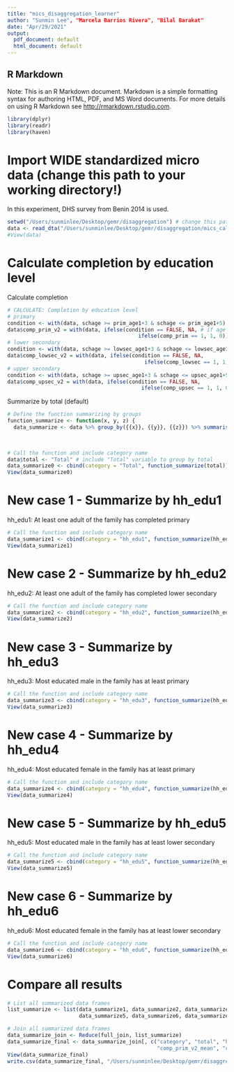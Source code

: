 ```yaml
---
title: "mics_disaggregation_learner"
author: "Sunmin Lee", "Marcela Barrios Rivera", "Bilal Barakat"
date: "Apr/29/2021"
output:
  pdf_document: default
  html_document: default
---
```


## R Markdown
Note: This is an R Markdown document. Markdown is a simple formatting syntax for authoring HTML, PDF, and MS Word documents. For more details on using R Markdown see <http://rmarkdown.rstudio.com>.


```r
library(dplyr)
library(readr)
library(haven)
```

# Import WIDE standardized micro data (change this path to your working directory!)
In this experiment, DHS survey from Benin 2014 is used. 

```r
setwd("/Users/sunminlee/Desktop/gemr/disaggregation") # change this path
data <- read_dta("/Users/sunminlee/Desktop/gemr/disaggregation/mics_calculate_literacy_hh-edu.dta") # change this path
#View(data)
```

# Calculate completion by education level

Calculate completion 

```r
# CALCULATE: Completion by education level
# primary
condition <- with(data, schage >= prim_age1+3 & schage <= prim_age1+5) # age limits condition
data$comp_prim_v2 = with(data, ifelse(condition == FALSE, NA, # if age condition is FALSE, return NA
                                          ifelse(comp_prim == 1, 1, 0))) # else if age condition is TRUE & comp_prim=1, return 1, otherwise (i.e. condition is TRUE & comp_prim=0), return 0
# lower secondary
condition <- with(data, schage >= lowsec_age1+3 & schage <= lowsec_age1+5)
data$comp_lowsec_v2 = with(data, ifelse(condition == FALSE, NA,
                                            ifelse(comp_lowsec == 1, 1, 0)))
# upper secondary
condition <- with(data, schage >= upsec_age1+3 & schage <= upsec_age1+5)
data$comp_upsec_v2 = with(data, ifelse(condition == FALSE, NA,
                                           ifelse(comp_upsec == 1, 1, 0)))
```

Summarize by total (default)

```r
# Define the function summarizing by groups
function_summarize <- function(x, y, z) {
  data_summarize <- data %>% group_by({{x}}, {{y}}, {{z}}) %>% summarise(comp_prim_v2_mean = weighted.mean(comp_prim_v2, hhweight, na.rm=TRUE),
                                                                          comp_lowsec_v2_mean = weighted.mean(comp_lowsec_v2, hhweight, na.rm=TRUE),
                                                                          comp_upsec_v2_mean = weighted.mean(comp_upsec_v2, hhweight, na.rm=TRUE))}

# Call the function and include category name
data$total <- "Total" # include "Total" variable to group by total
data_summarize0 <- cbind(category = "Total", function_summarize(total))
View(data_summarize0)
```

# New case 1 - Summarize by hh_edu1 
hh_edu1: At least one adult of the family has completed primary

```r
# Call the function and include category name
data_summarize1 <- cbind(category = "hh_edu1", function_summarize(hh_edu1))
View(data_summarize1)
```

# New case 2 - Summarize by hh_edu2
hh_edu2: At least one adult of the family has completed lower secondary

```r
# Call the function and include category name
data_summarize2 <- cbind(category = "hh_edu2", function_summarize(hh_edu2))
View(data_summarize2)
```

# New case 3 - Summarize by hh_edu3
hh_edu3: Most educated male in the family has at least primary

```r
# Call the function and include category name
data_summarize3 <- cbind(category = "hh_edu3", function_summarize(hh_edu3))
View(data_summarize3)
```

# New case 4 - Summarize by hh_edu4
hh_edu4: Most educated female in the family has at least primary

```r
# Call the function and include category name
data_summarize4 <- cbind(category = "hh_edu4", function_summarize(hh_edu4))
View(data_summarize4)
```

# New case 5 - Summarize by hh_edu5
hh_edu5: Most educated male in the family has at least lower secondary

```r
# Call the function and include category name
data_summarize5 <- cbind(category = "hh_edu5", function_summarize(hh_edu5))
View(data_summarize5)
```

# New case 6 - Summarize by hh_edu6
hh_edu6: Most educated female in the family has at least lower secondary

```r
# Call the function and include category name
data_summarize6 <- cbind(category = "hh_edu6", function_summarize(hh_edu6))
View(data_summarize6)
```

# Compare all results

```r
# List all summarized data frames
list_summarize <- list(data_summarize1, data_summarize2, data_summarize3, data_summarize4,
                       data_summarize5, data_summarize6, data_summarize0)

# Join all summarized data frames
data_summarize_join <- Reduce(full_join, list_summarize)
data_summarize_final <- data_summarize_join[, c("category", "total", "hh_edu1", "hh_edu2", "hh_edu3", "hh_edu4", "hh_edu5", "hh_edu6",
                                                "comp_prim_v2_mean", "comp_lowsec_v2_mean", "comp_upsec_v2_mean")]
View(data_summarize_final)
write.csv(data_summarize_final, "/Users/sunminlee/Desktop/gemr/disaggregation/mics_calculate_literacy_hh-edu.csv", row.names = FALSE)
```

